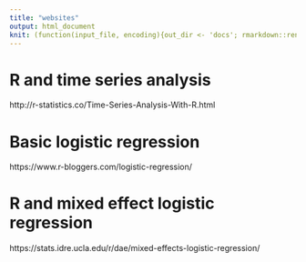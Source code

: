 ```yaml
---
title: "websites"
output: html_document
knit: (function(input_file, encoding){out_dir <- 'docs'; rmarkdown::render(input_file,output_format = "html_document", encoding=encoding,output_file=file.path(dirname(input_file), out_dir, 'websites.html'))})
---
```


# R and time series analysis
http://r-statistics.co/Time-Series-Analysis-With-R.html

# Basic logistic regression
https://www.r-bloggers.com/logistic-regression/

# R and mixed effect logistic regression
https://stats.idre.ucla.edu/r/dae/mixed-effects-logistic-regression/